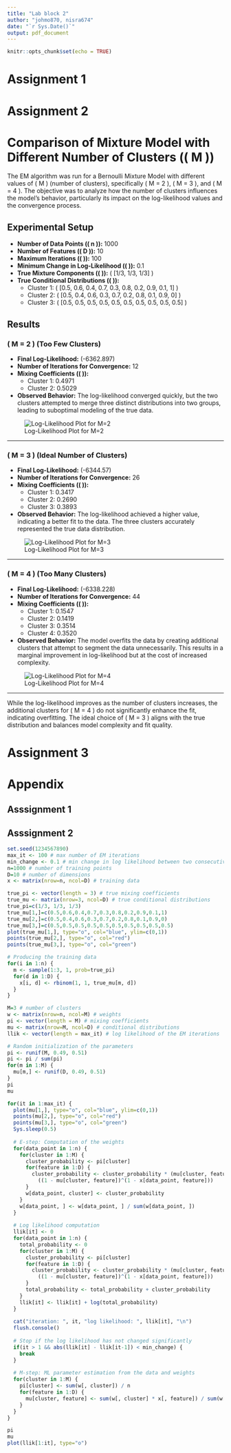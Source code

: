 ```yaml
---
title: "Lab block 2"
author: "johmo870, nisra674"
date: "`r Sys.Date()`"
output: pdf_document
---
```


```r
knitr::opts_chunk$set(echo = TRUE)
```

# Assignment 1

# Assignment 2
# Comparison of Mixture Model with Different Number of Clusters (\( M \))

The EM algorithm was run for a Bernoulli Mixture Model with different values of \( M \) (number of clusters), specifically \( M = 2 \), \( M = 3 \), and \( M = 4 \). The objective was to analyze how the number of clusters influences the model's behavior, particularly its impact on the log-likelihood values and the convergence process.

## Experimental Setup

- **Number of Data Points (\( n \)):** 1000
- **Number of Features (\( D \)):** 10
- **Maximum Iterations (\( \text{max\_it} \)):** 100
- **Minimum Change in Log-Likelihood (\( \text{min\_change} \)):** 0.1
- **True Mixture Components (\( \text{true\_pi} \)):** \( [1/3, 1/3, 1/3] \)
- **True Conditional Distributions (\( \text{true\_mu} \)):** 
  - Cluster 1: \( [0.5, 0.6, 0.4, 0.7, 0.3, 0.8, 0.2, 0.9, 0.1, 1] \)
  - Cluster 2: \( [0.5, 0.4, 0.6, 0.3, 0.7, 0.2, 0.8, 0.1, 0.9, 0] \)
  - Cluster 3: \( [0.5, 0.5, 0.5, 0.5, 0.5, 0.5, 0.5, 0.5, 0.5, 0.5] \)

## Results

### \( M = 2 \) (Too Few Clusters)

- **Final Log-Likelihood:** \(-6362.897\)
- **Number of Iterations for Convergence:** 12
- **Mixing Coefficients (\( \pi \)):** 
  - Cluster 1: 0.4971
  - Cluster 2: 0.5029
- **Observed Behavior:** The log-likelihood converged quickly, but the two clusters attempted to merge three distinct distributions into two groups, leading to suboptimal modeling of the true data.

![Log-Likelihood Plot for M=2](images/m2.png)

---

### \( M = 3 \) (Ideal Number of Clusters)

- **Final Log-Likelihood:** \(-6344.57\)
- **Number of Iterations for Convergence:** 26
- **Mixing Coefficients (\( \pi \)):** 
  - Cluster 1: 0.3417
  - Cluster 2: 0.2690
  - Cluster 3: 0.3893
- **Observed Behavior:** The log-likelihood achieved a higher value, indicating a better fit to the data. The three clusters accurately represented the true data distribution.

![Log-Likelihood Plot for M=3](images/m3.png)

---

### \( M = 4 \) (Too Many Clusters)

- **Final Log-Likelihood:** \(-6338.228\)
- **Number of Iterations for Convergence:** 44
- **Mixing Coefficients (\( \pi \)):**
  - Cluster 1: 0.1547
  - Cluster 2: 0.1419
  - Cluster 3: 0.3514
  - Cluster 4: 0.3520
- **Observed Behavior:** The model overfits the data by creating additional clusters that attempt to segment the data unnecessarily. This results in a marginal improvement in log-likelihood but at the cost of increased complexity.

![Log-Likelihood Plot for M=4](images/m4.png)

---


While the log-likelihood improves as the number of clusters increases, the additional clusters for \( M = 4 \) do not significantly enhance the fit, indicating overfitting. The ideal choice of \( M = 3 \) aligns with the true distribution and balances model complexity and fit quality.


# Assignment 3

# Appendix
## Asssignment 1

## Asssignment 2
```r
set.seed(1234567890)
max_it <- 100 # max number of EM iterations
min_change <- 0.1 # min change in log likelihood between two consecutive iterations
n=1000 # number of training points
D=10 # number of dimensions
x <- matrix(nrow=n, ncol=D) # training data

true_pi <- vector(length = 3) # true mixing coefficients
true_mu <- matrix(nrow=3, ncol=D) # true conditional distributions
true_pi=c(1/3, 1/3, 1/3)
true_mu[1,]=c(0.5,0.6,0.4,0.7,0.3,0.8,0.2,0.9,0.1,1)
true_mu[2,]=c(0.5,0.4,0.6,0.3,0.7,0.2,0.8,0.1,0.9,0)
true_mu[3,]=c(0.5,0.5,0.5,0.5,0.5,0.5,0.5,0.5,0.5,0.5)
plot(true_mu[1,], type="o", col="blue", ylim=c(0,1))
points(true_mu[2,], type="o", col="red")
points(true_mu[3,], type="o", col="green")

# Producing the training data
for(i in 1:n) {
  m <- sample(1:3, 1, prob=true_pi)
  for(d in 1:D) {
    x[i, d] <- rbinom(1, 1, true_mu[m, d])
  }
}

M=3 # number of clusters
w <- matrix(nrow=n, ncol=M) # weights
pi <- vector(length = M) # mixing coefficients
mu <- matrix(nrow=M, ncol=D) # conditional distributions
llik <- vector(length = max_it) # log likelihood of the EM iterations

# Random initialization of the parameters
pi <- runif(M, 0.49, 0.51)
pi <- pi / sum(pi)
for(m in 1:M) {
  mu[m,] <- runif(D, 0.49, 0.51)
}
pi
mu

for(it in 1:max_it) {
  plot(mu[1,], type="o", col="blue", ylim=c(0,1))
  points(mu[2,], type="o", col="red")
  points(mu[3,], type="o", col="green")
  Sys.sleep(0.5)
  
  # E-step: Computation of the weights
  for(data_point in 1:n) {
    for(cluster in 1:M) {
      cluster_probability <- pi[cluster]
      for(feature in 1:D) {
        cluster_probability <- cluster_probability * (mu[cluster, feature]^x[data_point, feature]) * 
          ((1 - mu[cluster, feature])^(1 - x[data_point, feature]))
      }
      w[data_point, cluster] <- cluster_probability
    }
    w[data_point, ] <- w[data_point, ] / sum(w[data_point, ]) 
  }
  
  # Log likelihood computation
  llik[it] <- 0
  for(data_point in 1:n) {
    total_probability <- 0
    for(cluster in 1:M) {
      cluster_probability <- pi[cluster]
      for(feature in 1:D) {
        cluster_probability <- cluster_probability * (mu[cluster, feature]^x[data_point, feature]) * 
          ((1 - mu[cluster, feature])^(1 - x[data_point, feature]))
      }
      total_probability <- total_probability + cluster_probability
    }
    llik[it] <- llik[it] + log(total_probability)
  }
  
  cat("iteration: ", it, "log likelihood: ", llik[it], "\n")
  flush.console()
  
  # Stop if the log likelihood has not changed significantly
  if(it > 1 && abs(llik[it] - llik[it-1]) < min_change) {
    break
  }
  
  # M-step: ML parameter estimation from the data and weights
  for(cluster in 1:M) {
    pi[cluster] <- sum(w[, cluster]) / n
    for(feature in 1:D) {
      mu[cluster, feature] <- sum(w[, cluster] * x[, feature]) / sum(w[, cluster])
    }
  }
}

pi
mu
plot(llik[1:it], type="o")
```